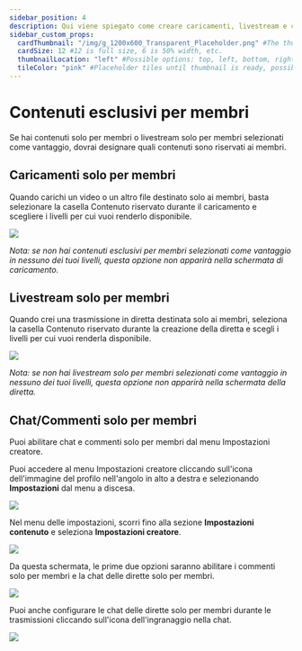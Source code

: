 ```yaml
---
sidebar_position: 4
description: Qui viene spiegato come creare caricamenti, livestream e chat solo per membri.
sidebar_custom_props:
  cardThumbnail: "/img/g_1200x600_Transparent_Placeholder.png" #The thumbnail on the category card.
  cardSize: 12 #12 is full size, 6 is 50% width, etc.
  thumbnailLocation: "left" #Possible options: top, left, bottom, right, none
  tileColor: "pink" #Placeholder tiles until thumbnail is ready, possible options: blue, cream, darkpurple, lightpurple, mauve, orange, pink, none
---
```


# Contenuti esclusivi per membri

Se hai contenuti solo per membri o livestream solo per membri selezionati come vantaggio, dovrai designare quali contenuti sono riservati ai membri.

## Caricamenti solo per membri

Quando carichi un video o un altro file destinato solo ai membri, basta selezionare la casella Contenuto riservato durante il caricamento e scegliere i livelli per cui vuoi renderlo disponibile.

![](https://i.imgur.com/BBDkllL.png)

*Nota: se non hai contenuti esclusivi per membri selezionati come vantaggio in nessuno dei tuoi livelli, questa opzione non apparirà nella schermata di caricamento.*

## Livestream solo per membri

Quando crei una trasmissione in diretta destinata solo ai membri, seleziona la casella Contenuto riservato durante la creazione della diretta e scegli i livelli per cui vuoi renderla disponibile.

![](https://i.imgur.com/BBDkllL.png)

*Nota: se non hai livestream solo per membri selezionati come vantaggio in nessuno dei tuoi livelli, questa opzione non apparirà nella schermata della diretta.*

## Chat/Commenti solo per membri

Puoi abilitare chat e commenti solo per membri dal menu Impostazioni creatore.

Puoi accedere al menu Impostazioni creatore cliccando sull'icona dell'immagine del profilo nell'angolo in alto a destra e selezionando **Impostazioni** dal menu a discesa.

![](https://i.imgur.com/Bmqh81Y.jpg)

Nel menu delle impostazioni, scorri fino alla sezione **Impostazioni contenuto** e seleziona **Impostazioni creatore**.

![](https://i.imgur.com/D33SuN0.png)

Da questa schermata, le prime due opzioni saranno abilitare i commenti solo per membri e la chat delle dirette solo per membri.

![](https://i.imgur.com/tTLmFCT.png)

Puoi anche configurare le chat delle dirette solo per membri durante le trasmissioni cliccando sull'icona dell'ingranaggio nella chat.

![](https://i.imgur.com/JSFicSW.png)
